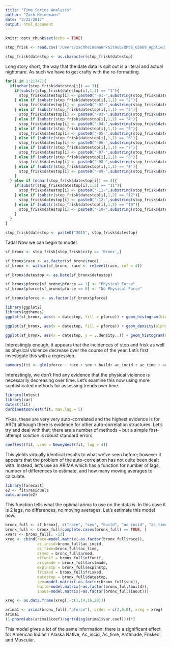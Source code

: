 ```yaml
---
title: "Time Series Analysis"
author: "Zach Heinemann"
date: "3/22/2017"
output: html_document
---
```


```r
knitr::opts_chunk$set(echo = TRUE)
```

```r
stop_frisk <- read.csv('/Users/zachheinemann/GitHub/QMSS_G5069_Applied_D_S/Data+Code Book/Cleaned/2015_stopandfrisk_CLEAN_w_counties.csv')

stop_frisk$datestop <- as.character(stop_frisk$datestop)
```

Long story short, the way that the date data is spit out is a literal and actual nightmare. As such we have to get crafty with the re-formatting.
```r
for(i in 1:21747){
  if(nchar(stop_frisk$datestop[i]) == 3){
    if(substr(stop_frisk$datestop[i],1,1) == "1"){
      stop_frisk$datestop[i] <- paste0("-01-",substring(stop_frisk$datestop[i],2))
    } else if (substr(stop_frisk$datestop[i],1,1) == "2"){
      stop_frisk$datestop[i] <- paste0("-02-",substring(stop_frisk$datestop[i],2))
    } else if (substr(stop_frisk$datestop[i],1,1) == "3"){
      stop_frisk$datestop[i] <- paste0("-03-",substring(stop_frisk$datestop[i],2))
    } else if (substr(stop_frisk$datestop[i],1,1) == "4"){
      stop_frisk$datestop[i] <- paste0("-04-",substring(stop_frisk$datestop[i],2))
    } else if (substr(stop_frisk$datestop[i],1,1) == "5"){
      stop_frisk$datestop[i] <- paste0("-05-",substring(stop_frisk$datestop[i],2))
    } else if (substr(stop_frisk$datestop[i],1,1) == "6"){
      stop_frisk$datestop[i] <- paste0("-06-",substring(stop_frisk$datestop[i],2))
    } else if (substr(stop_frisk$datestop[i],1,1) == "7"){
      stop_frisk$datestop[i] <- paste0("-07-",substring(stop_frisk$datestop[i],2))
    } else if (substr(stop_frisk$datestop[i],1,1) == "8"){
      stop_frisk$datestop[i] <- paste0("-08-",substring(stop_frisk$datestop[i],2))
    } else if (substr(stop_frisk$datestop[i],1,1) == "9"){
      stop_frisk$datestop[i] <- paste0("-09-",substring(stop_frisk$datestop[i],2))
    } 
  } else if (nchar(stop_frisk$datestop[i]) == 4){
    if(substr(stop_frisk$datestop[i],1,2) == "11"){
      stop_frisk$datestop[i] <- paste0("-11-",substring(stop_frisk$datestop[i],3))
    } else if (substr(stop_frisk$datestop[i],1,2) == "12"){
      stop_frisk$datestop[i] <- paste0("-12-",substring(stop_frisk$datestop[i],3))
    } else if (substr(stop_frisk$datestop[i],1,2) == "10"){
      stop_frisk$datestop[i] <- paste0("-10-",substring(stop_frisk$datestop[i],3))
    }
  }
}

stop_frisk$datestop <- paste0("2015", stop_frisk$datestop)
```

Tada! Now we can begin to model.

```r
sf_bronx <- stop_frisk[stop_frisk$city == 'Bronx',]

sf_bronx$race <- as.factor(sf_bronx$race)
sf_bronx <- within(sf_bronx, race <- relevel(race, ref = 4))

sf_bronx$datestop <- as.Date(sf_bronx$datestop)

sf_bronx$pforce[sf_bronx$pforce == 1] <- "Physical Force"
sf_bronx$pforce[sf_bronx$pforce == 0] <- "No Physical Force"

sf_bronx$pforce <- as.factor(sf_bronx$pforce)

library(ggplot2)
library(ggthemes)
ggplot(sf_bronx, aes(x = datestop, fill = pforce)) + geom_histogram(bins = 100) + theme_tufte() + ylab("Number of Stop and Frisks") + xlab("Date of Stop") +   ggtitle("Stop and Frisk Incidences in the Bronx") + scale_fill_discrete(name = "", labels = c("No Physical Force", "Physical Force"))

ggplot(sf_bronx, aes(x = datestop, fill = pforce)) + geom_density(alpha = .3) + theme_tufte() + ylab("Density of Stop and Frisks") + xlab("Date of Stop") +   ggtitle("Stop and Frisk Incidences in the Bronx") + scale_fill_discrete(name = "", labels = c("No Physical Force", "Physical Force"))

ggplot(sf_bronx, aes(x = datestop, y = ..density..)) + geom_histogram(bins = 100, fill = "light blue", colour = "light blue", size = .2) + geom_density() + theme_tufte() + facet_grid(pforce ~ .) + ylab("Density of Stop and Frisks") + xlab("Date of Stop") +   ggtitle("Stop and Frisk Incidences in the Bronx") 
```

Interestingly enough, it appears that the incidences of stop and frisk as well as physical violence decrease over the course of the year. Let's first investigate this with a regression.

```r
summary(fit <- glm(pforce ~ race + sex + build+ ac_incid + ac_time + armed + offunif + inout + arstmade + explnstp + frisked + datestop, data = sf_bronx, family = binomial(link = "logit")))
```

Interestingly, we don't find any evidence that the physical violence is necessarily decreasing over time. Let's examine this now using more sophisticated methods for assessing trends over time.

```r
library(lmtest)
library(car)
dwtest(fit)
durbinWatsonTest(fit, max.lag = 5)
```

Yikes, these are very very auto-correlated and the highest evidence is for AR(1) although there is evidence for other auto-correlation structures. Let's try and deal with that; there are a number of methods -- but a simple first-attempt solution is robust standard errors:

```r
coeftest(fit, vcov = NeweyWest(fit, lag = 4))
```

This yields virtually identical results to what we've seen before; however it appears that the problem of the auto-correlation has not quite been dealt with. Instead, let's use an ARIMA which has a function for number of lags, number of differences to estimate, and how many moving averages to calculate.

```r
library(forecast)
e2 <- fit$residuals
auto.arima(e2)
```

This function tells what the optimal arima to use on the data is. In this case it is 2 lags, no differences, no moving averages. Let's estimate this model now.

```r

bronx_full <- sf_bronx[, c("race", "sex", "build", "ac_incid", "ac_time","armed", "offunif","inout", "arstmade","explnstp","frisked","datestop","pforce")]
bronx_full <- bronx_full[complete.cases(bronx_full) == TRUE, ]
xvars <- bronx_full[, -13]
xreg <- cbind(race=model.matrix(~as.factor(bronx_full$race)), 
              ac_incid=bronx_full$ac_incid,
              ac_time=bronx_full$ac_time,
              armed = bronx_full$armed,
              offunif = bronx_full$offunif,
              arstmade = bronx_full$arstmade,
              explnstp = bronx_full$explnstp,
              frisked = bronx_full$frisked,
              datestop = bronx_full$datestop,
              sex=model.matrix(~as.factor(bronx_full$sex)),
              build=model.matrix(~as.factor(bronx_full$build)),
              inout=model.matrix(~as.factor(bronx_full$inout)))

xreg <- as.data.frame(xreg[,-c(1,14,16,20)])

arima1 <- arima(bronx_full[,"pforce"], order = c(2,0,0), xreg = xreg)
arima1
(1-pnorm(abs(arima1$coef)/sqrt(diag(arima1$var.coef))))*2
```

This model gives a lot of the same information: there is a significant effect for American Indian / Alaska Native, Ac_incid, Ac_time, Arstmade, Frisked, and Muscular.